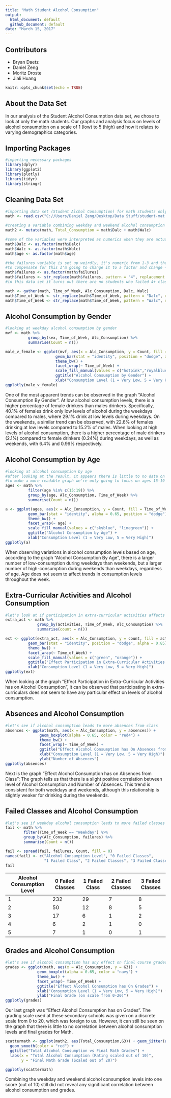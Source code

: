 ---
title: "Math Student Alcohol Consumption"
output:
  html_document: default
  github_document: default
date: "March 15, 2017"
---
## Contributors
* Bryan Daetz
* Daniel Zeng
* Moritz Droste
* Jiali Huang

```{r setup, include=FALSE}
knitr::opts_chunk$set(echo = TRUE)
```

## About the Data Set
In our analysis of the Student Alcohol Consumption data set, we chose to look at only the math students. Our graphs and analysis focus on levels of alcohol consumption on a scale of 1 (low) to 5 (high) and how it relates to varying demographics categories.

## Importing Packages

```{r, message = FALSE}
#importing necessary packages
library(dplyr)
library(ggplot2)
library(plotly)
library(tidyr)
library(stringr)
```

## Cleaning Data Set

```{r}
#importing data set (Student Alchol Consumption) for math students only
math <- read.csv("C://Users/Daniel Zeng/Desktop/Data Stuff/student-mat.csv")

#creating a variable combining weekday and weekend alcohol consumption
math2 <- mutate(math, Total_Consumption = math$Dalc + math$Walc)

#some of the variables were interpreted as numerics when they are actually factors so we have to change them to factors
math$Dalc <- as.factor(math$Dalc)
math$Walc <- as.factor(math$Walc)
math$age <- as.factor(math$age)

#the failures variable is set up weirdly, it's numeric from 1-3 and then 4 means 4 or more
#to compensate for this I'm going to change it to a factor and change 4 to 4+ to avoid confusion
math$failures <- as.factor(math$failures)
math$failures <- str_replace(math$failures, pattern = "4", replacement = "4+")
#in this data set it turns out there are no students who failed 4+ classes so this wasn't actually necessary

math <- gather(math, Time_of_Week, Alc_Consumption, Dalc, Walc)
math$Time_of_Week <- str_replace(math$Time_of_Week, pattern = "Dalc", replacement = "Weekday")
math$Time_of_Week <- str_replace(math$Time_of_Week, pattern = "Walc", replacement = "Weekend")

```

## Alcohol Consumption by Gender

```{r, fig.height = 6, fig.width = 10}

#looking at weekday alcohol consumption by gender
mvf <- math %>%
          group_by(sex, Time_of_Week, Alc_Consumption) %>%
          summarise(Count = n())

male_v_female <- ggplot(mvf, aes(x = Alc_Consumption, y = Count, fill = sex)) +
                      geom_bar(stat = "identity", position = "dodge", alpha = 0.85) +
                      theme_bw() +
                      facet_wrap(~ Time_of_Week) +
                      scale_fill_manual(values = c("hotpink","royalblue")) +
                      ggtitle("Alcohol Consumption by Gender") +
                      xlab("Consumption Level (1 = Very Low, 5 = Very High)")
ggplotly(male_v_female)
```

One of the most apparent trends can be observed in the graph "Alcohol Consumption By Gender". At low alcohol consumption levels, there is a higher percentage of female drinkers than males drinkers. Specifically, 40.1% of females drink only low levels of alcohol during the weekdays compared to males, where 29.1% drink at low levels during weekdays. On the weekends, a similar trend can be observed, with 22.6% of females drinking at low levels compared to 15.2% of males. When looking at high levels of alcohol consumption, there is a higher percentage of male drinkers (2.1%) compared to female drinkers (0.24%) during weekdays, as well as weekends, with 6.4% and 0.96% respectively.

## Alcohol Consumption by Age

```{r, fig.height = 6, fig.width = 10}
#looking at alcohol consumption by age
#after looking at the result, it appears there is little to no data on ages 20-22 in this data set
#to make a more readable graph we're only going to focus on ages 15-19
ages <- math %>%
          filter(age %in% c(15:19)) %>%
          group_by(age, Alc_Consumption, Time_of_Week) %>%
          summarise(Count = n())

a <- ggplot(ages, aes(x = Alc_Consumption, y = Count, fill = Time_of_Week)) +
          geom_bar(stat = "identity", alpha = 0.65, position = "dodge") +
          theme_bw() +
          facet_wrap(~ age) +
          scale_fill_manual(values = c("skyblue", "limegreen")) +
          ggtitle("Alcohol Consumption by Age") +
          xlab("Consumption Level (1 = Very Low, 5 = Very High)") 
ggplotly(a)
```

When observing variations in alcohol consumption levels based on age, according to the graph "Alcohol Consumption By Age", there is a larger number of low-consumption during weekdays than weekends, but a larger number of high-consumption during weekends than weekdays, regardless of age. Age does not seem to affect trends in consumption levels throughout the week.

## Extra-Curricular Activities and Alcohol Consumption

```{r, fig.height = 6, fig.width = 10}
#let's look at if participation in extra-curricular activities affects alcohol consumption during the week
extra_act <- math %>%
              group_by(activities, Time_of_Week, Alc_Consumption) %>%
              summarise(count = n())

ext <- ggplot(extra_act, aes(x = Alc_Consumption, y = count, fill = activities)) +
          geom_bar(stat = "identity", position = "dodge", alpha = 0.85) +
          theme_bw() +
          facet_wrap(~ Time_of_Week) +
          scale_fill_manual(values = c("green", "orange")) +
          ggtitle("Effect Participation in Extra-Curricular Activities Has on Alcohol Consumption") +
          xlab("Consumption Level (1 = Very Low, 5 = Very High)")
ggplotly(ext)
```

When looking at the graph "Effect Participation in Extra-Curricular Activities has on Alcohol Consumption", it can be observed that participating in extra-curriculars does not seem to have any particular effect on levels of alcohol consumption.

## Absences and Alcohol Consumption

```{r, fig.height = 6, fig.width = 10}

#let's see if alcohol consumption leads to more absences from class
absences <- ggplot(math, aes(x = Alc_Consumption, y = absences)) +
               geom_boxplot(alpha = 0.65, color = "red4") +
               theme_bw() +
               facet_wrap(~ Time_of_Week) +
               ggtitle("Effect Alcohol Consumption has On Absences from Class") +
               xlab("Consumption Level (1 = Very Low, 5 = Very High)") +
               ylab("Number of Absences")
ggplotly(absences)
```

Next is the graph "Effect Alcohol Consumption has on Absences from Class": The graph tells us that there is a slight positive correlation between level of Alcohol Consumption and Number of Absences. This trend is consistent for both weekdays and weekends, although this relationship is slightly weaker for drinking during the weekends.

## Failed Classes and Alcohol Consumption

```{r, eval = FALSE}

#let's see if weekday alcohol consumption leads to more failed classes
fail <- math %>%
        filter(Time_of_Week == "Weekday") %>%
        group_by(Alc_Consumption, failures) %>%
        summarise(Count = n())

fail <- spread(fail, failures, Count, fill = 0)
names(fail) <- c("Alcohol Consumption Level", "0 Failed Classes", 
                 "1 Failed Class", "2 Failed Classes", "3 Failed Classes")
fail
```

|Alcohol Consumption Level | 0 Failed Classes | 1 Failed Class | 2 Failed Classes | 3 Failed Classes |
|--------------------------|------------------|----------------|------------------|------------------|
|                1         |       232        |       29       |           7      |            8     |
|                2         |        50        |       12       |           8      |            5     |
|                3         |        17        |        6       |           1      |            2     |
|                4         |         6        |        2       |           1      |            0     |
|                5         |         7        |        1       |           0      |            1     |


## Grades and Alcohol Consumption

```{r, fig.height = 6, fig.width = 10}
                
#let's see if alcohol consumption has any effect on final course grades
grades <- ggplot(math, aes(x = Alc_Consumption, y = G3)) +
              geom_boxplot(alpha = 0.65, color = "navy") +
              theme_bw() +
              facet_wrap(~ Time_of_Week) +
              ggtitle("Effect Alcohol Consumption has On Grades") +
              xlab("Consumption Level (1 = Very Low, 5 = Very High)") +
              ylab("Final Grade (on scale from 0-20)")
ggplotly(grades)
```

Our last graph was "Effect Alcohol Consumption has on Grades". The grading scale used at these secondary schools was given on a discrete scale from 0 to 20, which was foreign to us. However, it can still be seen on the graph that there is little to no correlation between alcohol consumption levels and final grades for Math.

```{r, fig.height = 6, fig.width = 10}
scattermath <- ggplot(math2, aes(Total_Consumption,G3)) + geom_jitter(aes(colour = goout)) +
  geom_smooth(color = "red") +
  ggtitle("Total Alcohol Consumption vs Final Math Grades") +
  labs(x = "Total Alcohol Consumption (Rating scaled out of 10)", 
       y = "Final Math Grade (Scaled out of 20)")

ggplotly(scattermath)
```

Combining the weekday and weekend alcohol consumption levels into one score (out of 10) still did not reveal any significant correlation between alcohol consumption and grades.